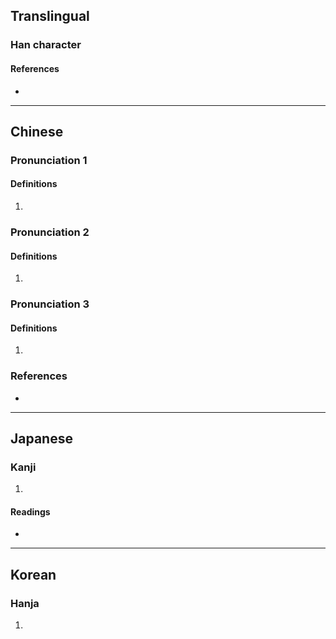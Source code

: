{{character info/new}}
==Translingual==

===Han character===
{{Han char|rn=9|rad=人|as=11|sn=13|four=28286|canj=OOIC|ids=⿰亻貪}}

====References====
* {{Han ref|kx=0115.300|dkj=01056|dj=0247.010|hdz=10212.080|uh=50CB|ud=20683|bh=DCC1|bd=56513}}

----

==Chinese==
{{zh-forms}}

===Pronunciation 1===
{{zh-pron
|m=tàn
|c=taam3
|mc=1
|oc=1
}}

====Definitions====
{{zh-hanzi}}

# {{zh-only|僋俕}}

===Pronunciation 2===
{{zh-pron
|m=làn
|mc=2
|oc=2
|cat=a
}}

====Definitions====
{{zh-hanzi}}

# {{rfdef|zh}}

===Pronunciation 3===
{{zh-pron
|m=tǎn
|c=taam2
}}

====Definitions====
{{zh-hanzi}}

# {{rfdef|zh}}

===References===
* {{R:yue:Hanzi}}

----

==Japanese==

===Kanji===
{{ja-kanji|grade=|rs=人11}}

# {{defn|lang=ja|sort=人11}}

====Readings====
* {{ja-readings|on=[[たん]] (tan), [[とん]] (ton)|kun=[[のびるさま]] (nobirusama), [[おろかなさま]] (orokanasama)}}

----

==Korean==

===Hanja===
{{ko-hanja|hangeul=[[탐]]|rv=tam|mr=t'am}}

# {{defn|lang=ko|sort=人11}}